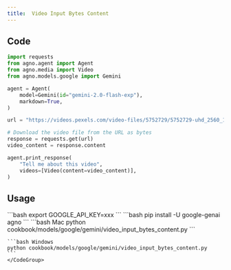```yaml
---
title:  Video Input Bytes Content
---
```


## Code

```python cookbook/models/google/gemini/video_input_bytes_content.py
import requests
from agno.agent import Agent
from agno.media import Video
from agno.models.google import Gemini

agent = Agent(
    model=Gemini(id="gemini-2.0-flash-exp"),
    markdown=True,
)

url = "https://videos.pexels.com/video-files/5752729/5752729-uhd_2560_1440_30fps.mp4"

# Download the video file from the URL as bytes
response = requests.get(url)
video_content = response.content

agent.print_response(
    "Tell me about this video",
    videos=[Video(content=video_content)],
)
```

## Usage

<Steps>
  <Snippet file="create-venv-step.mdx" />

  <Step title="Set your API key">
    ```bash
    export GOOGLE_API_KEY=xxx
    ```
  </Step>

  <Step title="Install libraries">
    ```bash
    pip install -U google-genai agno
    ```
  </Step>

  <Step title="Run Agent">
    <CodeGroup>
    ```bash Mac
    python cookbook/models/google/gemini/video_input_bytes_content.py
    ```

    ```bash Windows
    python cookbook/models/google/gemini/video_input_bytes_content.py
    ```
    </CodeGroup>
  </Step>
</Steps> 
